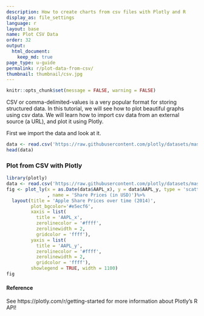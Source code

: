 ```yaml
---
description: How to create charts from csv files with Plotly and R
display_as: file_settings
language: r
layout: base
name: Plot CSV Data
order: 32
output:
  html_document:
    keep_md: true
page_type: u-guide
permalink: r/plot-data-from-csv/
thumbnail: thumbnail/csv.jpg
---
```

```r
knitr::opts_chunk$set(message = FALSE, warning = FALSE)
```

CSV or comma-delimited-values is a very popular format for storing structured data. In this tutorial, we will see how to plot beautiful graphs using csv data. We will learn how to import csv data from an external source (a URL), and plot it using Plotly.

First we import the data and look at it.

```r
data <- read.csv('https://raw.githubusercontent.com/plotly/datasets/master/2014_apple_stock.csv')
head(data)
```

### Plot from CSV with Plotly

```r
library(plotly)
data <- read.csv('https://raw.githubusercontent.com/plotly/datasets/master/2014_apple_stock.csv')
fig <- plot_ly(x = as.Date(data$AAPL_x), y = data$AAPL_y, type = 'scatter', mode = 'lines'
               , name = 'Share Prices (in USD)')%>% 
  layout(title = 'Apple Share Prices over time (2014)',
         plot_bgcolor='#e5ecf6',  
         xaxis = list(  
           title = 'AAPL_x',
           zerolinecolor = '#ffff',  
           zerolinewidth = 2,  
           gridcolor = 'ffff'),  
         yaxis = list(  
           title = 'AAPL_y',
           zerolinecolor = '#ffff',  
           zerolinewidth = 2,  
           gridcolor = 'ffff'),
         showlegend = TRUE, width = 1100)
fig
```

#### Reference

See https://plotly.com/r/getting-started for more information about Plotly's R API!
